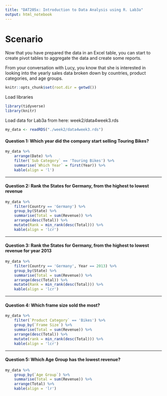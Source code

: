 ```yaml
---
title: "DAT205x: Introduction to Data Analysis using R. Lab3a"
output: html_notebook
---
```

# Scenario

Now that you have prepared the data in an Excel table, you can start to create pivot tables to aggregate the data and create some reports.

From your conversation with Lucy, you know that she is interested in looking into the yearly sales data broken down by countries, product categories, and age groups.

```r
knitr::opts_chunk$set(root.dir = getwd())
```
Load libraries
```r
library(tidyverse)
library(knitr)
```
Load data for Lab3a from here: week2/data4week3.rds
```r
my_data <- readRDS("./week2/data4week3.rds")
```

#### **Question 1:** Which year did the company start selling Touring Bikes?

```r
my_data %>%
    arrange(Date) %>%
    filter(`Sub Category` == 'Touring Bikes') %>%
    summarise(`Which Year` = first(Year)) %>%
    kable(align = 'l')
```

---

#### **Question 2:** Rank the States for Germany, from the highest to lowest revenue

```r
my_data %>%
    filter(Country == 'Germany') %>%
    group_by(State) %>%
    summarise(Total = sum(Revenue)) %>%
    arrange(desc(Total)) %>%
    mutate(Rank = min_rank(desc(Total))) %>%
    kable(align = 'lcr')
```

---

#### **Question 3:** Rank the States for Germany, from the highest to lowest revenue for year 2013

```r
my_data %>%
    filter(Country == 'Germany', Year == 2013) %>%
    group_by(State) %>%
    summarise(Total = sum(Revenue)) %>%
    arrange(desc(Total)) %>%
    mutate(Rank = min_rank(desc(Total))) %>%
    kable(align = 'lcr')
```

---

#### **Question 4:** Which frame size sold the most?

```r
my_data %>%
    filter(`Product Category` == 'Bikes') %>%
    group_by(`Frame Size`) %>%
    summarise(Total = sum(Revenue)) %>%
    arrange(desc(Total)) %>%
    mutate(rank = min_rank(desc(Total))) %>%
    kable(align = 'lcr')
```

---

#### **Question 5:** Which Age Group has the lowest revenue?

```r
my_data %>%
    group_by(`Age Group`) %>%
    summarise(Total = sum(Revenue)) %>%
    arrange(Total) %>%
    kable(align = 'lr')
```